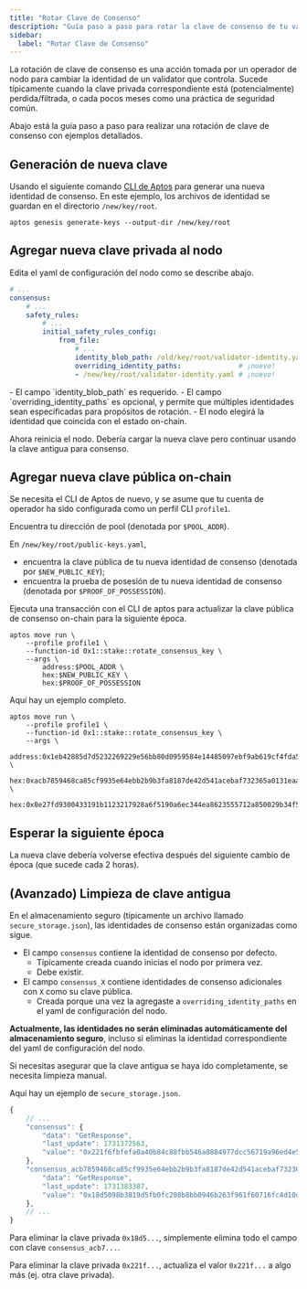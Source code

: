 ```yaml
---
title: "Rotar Clave de Consenso"
description: "Guía paso a paso para rotar la clave de consenso de tu validator para seguridad mejorada incluyendo generación de claves, actualizaciones on-chain, y procedimientos de limpieza."
sidebar:
  label: "Rotar Clave de Consenso"
---
```



La rotación de clave de consenso es una acción tomada por un operador de nodo para cambiar la identidad de un validator que controla.
Sucede típicamente cuando la clave privada correspondiente está (potencialmente) perdida/filtrada,
o cada pocos meses como una práctica de seguridad común.

Abajo está la guía paso a paso para realizar una rotación de clave de consenso con ejemplos detallados.

## Generación de nueva clave

Usando el siguiente comando [CLI de Aptos](/es/build/cli) para generar una nueva identidad de consenso.
En este ejemplo, los archivos de identidad se guardan en el directorio `/new/key/root`.

```shellscript filename="Terminal"
aptos genesis generate-keys --output-dir /new/key/root
```

## Agregar nueva clave privada al nodo

Edita el yaml de configuración del nodo como se describe abajo.

```yaml
# ...
consensus:
    # ...
    safety_rules:
        # ...
        initial_safety_rules_config:
            from_file:
                # ...
                identity_blob_path: /old/key/root/validator-identity.yaml
                overriding_identity_paths:              # ¡nuevo!
                - /new/key/root/validator-identity.yaml # ¡nuevo!
```

<Aside type="note">
  - El campo `identity_blob_path` es requerido.
  - El campo `overriding_identity_paths` es opcional, y permite que múltiples identidades sean especificadas para propósitos de rotación.
  - El nodo elegirá la identidad que coincida con el estado on-chain.
</Aside>

Ahora reinicia el nodo.
Debería cargar la nueva clave pero continuar usando la clave antigua para consenso.

## Agregar nueva clave pública on-chain

Se necesita el CLI de Aptos de nuevo, y se asume que tu cuenta de operador ha sido configurada como un perfil CLI `profile1`.

Encuentra tu dirección de pool (denotada por `$POOL_ADDR`).

En `/new/key/root/public-keys.yaml`,

- encuentra la clave pública de tu nueva identidad de consenso (denotada por `$NEW_PUBLIC_KEY`);
- encuentra la prueba de posesión de tu nueva identidad de consenso (denotada por `$PROOF_OF_POSSESSION`).

Ejecuta una transacción con el CLI de aptos para actualizar la clave pública de consenso on-chain para la siguiente época.

```shellscript
aptos move run \
    --profile profile1 \
    --function-id 0x1::stake::rotate_consensus_key \
    --args \
        address:$POOL_ADDR \
        hex:$NEW_PUBLIC_KEY \
        hex:$PROOF_OF_POSSESSION
```

Aquí hay un ejemplo completo.

```shellscript
aptos move run \
    --profile profile1 \
    --function-id 0x1::stake::rotate_consensus_key \
    --args \
        address:0x1eb42885d7d5232269229e56bb80d0959584e14485097ebf9ab619cf4fda5c02 \
        hex:0xacb7859468ca85cf9935e64ebb2b9b3fa8187de42d541acebaf732365a0131eaa994098f9d0d7e6b8ddea8ef11e16c55 \
        hex:0x8e27fd9300433191b1123217928a6f5190a6ec344ea8623555712a850029b34f5c4bab68df7568b48bcced408cde5174064284407ee760df5dbf12d1c6090589ea1a692997018aca740e91d2182e5715c7745565fe99361e279ccfcfa10ae1f7
```

## Esperar la siguiente época

La nueva clave debería volverse efectiva después del siguiente cambio de época (que sucede cada 2 horas).

## (Avanzado) Limpieza de clave antigua

En el almacenamiento seguro (típicamente un archivo llamado `secure_storage.json`),
las identidades de consenso están organizadas como sigue.

- El campo `consensus` contiene la identidad de consenso por defecto.
  - Típicamente creada cuando inicias el nodo por primera vez.
  - Debe existir.
- El campo `consensus_X` contiene identidades de consenso adicionales con `X` como su clave pública.
  - Creada porque una vez la agregaste a `overriding_identity_paths` en el yaml de configuración del nodo.

**Actualmente, las identidades no serán eliminadas automáticamente del almacenamiento seguro**,
incluso si eliminas la identidad correspondiente del yaml de configuración del nodo.

Si necesitas asegurar que la clave antigua se haya ido completamente, se necesita limpieza manual.

Aquí hay un ejemplo de `secure_storage.json`.

```js
{
    // ...
    "consensus": {
        "data": "GetResponse",
        "last_update": 1731372563,
        "value": "0x221f6fbfefa0a40b84c88fbb546a0884977dcc56719a96ed4e5d69b6a4ff58c8"
    },
    "consensus_acb7859468ca85cf9935e64ebb2b9b3fa8187de42d541acebaf732365a0131eaa994098f9d0d7e6b8ddea8ef11e16c55": {
        "data": "GetResponse",
        "last_update": 1731383387,
        "value": "0x18d5098b3819d5fb0fc208b8bb0946b263f961f60716fc4d10d4b010fdb89a55"
    },
    // ...
}
```

Para eliminar la clave privada `0x18d5...`, simplemente elimina todo el campo con clave `consensus_acb7...`.

Para eliminar la clave privada `0x221f...`, actualiza el valor `0x221f...` a algo más (ej. otra clave privada).
